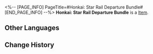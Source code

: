 <%-- [PAGE_INFO]
PageTitle=#Honkai: Star Rail Departure Bundle#
[END_PAGE_INFO] --%>
{{Item Infobox
|id          = 310008
|image       = Item Honkai- Star Rail Departure Bundle.png
|type        = 
|invCategory = Valuables
|rarity      = 4
|effect      = 
|description = Use to obtain the following items:<br />· Star Rail Pass &times;2<br />· Credit &times;150,000<br />· Adventure Log &times;80<br />· Sparse Aether &times;50<br />· Trick Snack &times;10<br />· Diet Fried Rice &times;10<br />· Bottled Soda &times;10<br />· Life Transmitter &times;10
}}
'''Honkai: Star Rail Departure Bundle''' is a [[Item]].

==Other Languages==
{{Other Languages
|en   = Honkai: Star Rail Departure Bundle
|zhs  = 《崩坏：星穹铁道》启程礼包
|zht  = 《崩壞：星穹鐵道》啟程禮包
|ja   = 『崩壊：スターレイル』旅立ちパック
|ko   = 〈붕괴: 스타레일〉 출발 패키지
|es   = Paquete de salida de Honkai: Star Rail
|fr   = Pack de lancement de Honkai : Star Rail
|ru   = Набор отправления Honkai: Star Rail
|th   = "Honkai: Star Rail" แพ็กของขวัญออกเดินทาง
|vi   = Gói Khởi Hành "Honkai: Star Rail"
|de   = Honkai: Star Rail &ndash; Abreisepaket
|id   = Paket Hadiah Keberangkatan "Honkai: Star Rail"
|pt   = Pacote de Partida de Honkai: Star Rail
}}

==Change History==
{{Change History|1.2}}